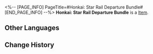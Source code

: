 <%-- [PAGE_INFO]
PageTitle=#Honkai: Star Rail Departure Bundle#
[END_PAGE_INFO] --%>
{{Item Infobox
|id          = 310008
|image       = Item Honkai- Star Rail Departure Bundle.png
|type        = 
|invCategory = Valuables
|rarity      = 4
|effect      = 
|description = Use to obtain the following items:<br />· Star Rail Pass &times;2<br />· Credit &times;150,000<br />· Adventure Log &times;80<br />· Sparse Aether &times;50<br />· Trick Snack &times;10<br />· Diet Fried Rice &times;10<br />· Bottled Soda &times;10<br />· Life Transmitter &times;10
}}
'''Honkai: Star Rail Departure Bundle''' is a [[Item]].

==Other Languages==
{{Other Languages
|en   = Honkai: Star Rail Departure Bundle
|zhs  = 《崩坏：星穹铁道》启程礼包
|zht  = 《崩壞：星穹鐵道》啟程禮包
|ja   = 『崩壊：スターレイル』旅立ちパック
|ko   = 〈붕괴: 스타레일〉 출발 패키지
|es   = Paquete de salida de Honkai: Star Rail
|fr   = Pack de lancement de Honkai : Star Rail
|ru   = Набор отправления Honkai: Star Rail
|th   = "Honkai: Star Rail" แพ็กของขวัญออกเดินทาง
|vi   = Gói Khởi Hành "Honkai: Star Rail"
|de   = Honkai: Star Rail &ndash; Abreisepaket
|id   = Paket Hadiah Keberangkatan "Honkai: Star Rail"
|pt   = Pacote de Partida de Honkai: Star Rail
}}

==Change History==
{{Change History|1.2}}